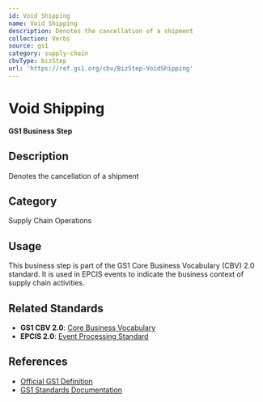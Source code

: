 ```yaml
---
id: Void Shipping
name: Void Shipping
description: Denotes the cancellation of a shipment
collection: Verbs
source: gs1
category: supply-chain
cbvType: bizStep
url: 'https://ref.gs1.org/cbv/BizStep-VoidShipping'
---
```

# Void Shipping

**GS1 Business Step**

## Description

Denotes the cancellation of a shipment

## Category

Supply Chain Operations

## Usage

This business step is part of the GS1 Core Business Vocabulary (CBV) 2.0 standard. It is used in EPCIS events to indicate the business context of supply chain activities.

## Related Standards

- **GS1 CBV 2.0**: [Core Business Vocabulary](https://ref.gs1.org/standards/cbv/)
- **EPCIS 2.0**: [Event Processing Standard](https://ref.gs1.org/standards/epcis/)

## References

- [Official GS1 Definition](https://ref.gs1.org/cbv/BizStep-VoidShipping)
- [GS1 Standards Documentation](https://www.gs1.org/standards)
